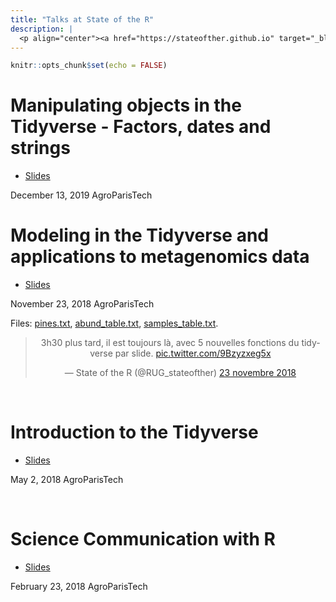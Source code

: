 ```yaml
---
title: "Talks at State of the R"
description: |
  <p align="center"><a href="https://stateofther.github.io" target="_blank"><img src="img/sticker_sotr.png" alt="State of the R" height="130"></a></p>
---
```


```r
knitr::opts_chunk$set(echo = FALSE)
```

# Manipulating objects in the Tidyverse - Factors, dates and strings


* [Slides](slides/factors_dates_strings/ "Manipulating objects in the Tidyverse")

<aside>
December 13, 2019
AgroParisTech 
</aside>

# Modeling in the Tidyverse and applications to metagenomics data


* [Slides](slides/modelingtidyverse/ "Modeling in the Tidyverse")

<aside>
November 23, 2018
AgroParisTech 
</aside>

Files: [pines.txt](slides/modelingtidyverse/pines.txt), [abund_table.txt](slides/modelingtidyverse/abund_table.txt), [samples_table.txt](slides/modelingtidyverse/samples_table.txt).


<blockquote class="twitter-tweet" data-lang="fr" align="center"><p lang="fr" dir="ltr">3h30 plus tard, il est toujours là, avec 5 nouvelles fonctions du tidyverse par slide. <a href="https://t.co/9Bzyzxeg5x">pic.twitter.com/9Bzyzxeg5x</a></p>&mdash; State of the R (@RUG_stateofther) <a href="https://twitter.com/RUG_stateofther/status/1066005405451649026?ref_src=twsrc%5Etfw">23 novembre 2018</a></blockquote>
<script async src="https://platform.twitter.com/widgets.js" charset="utf-8"></script>


<br>

# Introduction to the Tidyverse 

* [Slides](slides/introtidyverse "Introduction to the Tidyverse")

<aside>
May 2, 2018
AgroParisTech
</aside>



<br>

# Science Communication with R

* [Slides](slides/sciencecommunication "Science Communication with R")

<aside>
February 23, 2018
AgroParisTech
</aside>


